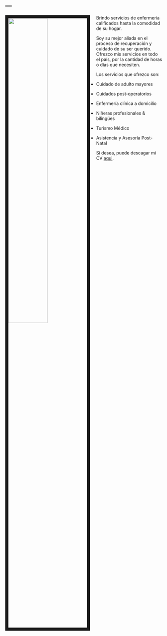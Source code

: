---
---

<link rel="stylesheet" href="styles.css" type="text/css">

<img src="images/YO.jpg" style="width:50%; border:10px solid; margin-right: 20px" align="left">

Brindo servicios de enfermería calificados hasta la comodidad de su hogar.

Soy su mejor aliada en el proceso de recuperación y cuidado de su ser querido. Ofrezco mis servicios en todo el país, por la cantidad de horas o días que necesiten.

Los servicios que ofrezco son:
 
- Cuidado de adulto mayores

- Cuidados post-operatorios

- Enfermería clínica a domicilio

- Niñeras profesionales & bilingües

- Turismo Médico

- Asistencia y Asesoría Post-Natal

Si desea, puede descagar mi CV [aqui](files/CV.pdf).
